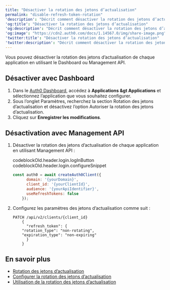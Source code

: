 ```yaml
---
title: "Désactiver la rotation des jetons d’actualisation"
permalink: "disable-refresh-token-rotation"
'description': "Décrit comment désactiver la rotation des jetons d’actualisation."
'og:title': "Désactiver la rotation des jetons d’actualisation"
'og:description': "Décrit comment désactiver la rotation des jetons d’actualisation."
'og:image': "https://cdn2.auth0.com/docs/1.14567.0/img/share-image.png"
'twitter:title': "Désactiver la rotation des jetons d’actualisation"
'twitter:description': "Décrit comment désactiver la rotation des jetons d’actualisation."
---
```


Vous pouvez désactiver la rotation des jetons d’actualisation de chaque application en utilisant le Dashboard ou <Tooltip href="/docs/fr-ca/glossary?term=management-api" tip="Management API
Un produit permettant aux clients d’effectuer des tâches administratives." cta="Voir le glossaire">Management API</Tooltip>.

## Désactiver avec Dashboard

1. Dans le [Auth0 Dashboard](https://manage.auth0.com/#), accédez à **Applications &gt Applications** et sélectionnez l’application que vous souhaitez configurer.
2. Sous l’onglet Paramètres, recherchez la section Rotation des jetons d’actualisation et désactivez l’option Autoriser la rotation des jetons d’actualisation.
3. Cliquez sur **Enregistrer les modifications**.

## Désactivation avec Management API

1. Désactiver la rotation des jetons d’actualisation de chaque application en utilisant Management API :

   codeblockOld.header.login.logInButton codeblockOld.header.login.configureSnippet

   ```javascript lines
   const auth0 = await createAuth0Client({
         domain: '{yourDomain}',
         client_id: '{yourClientId}',
         audience: '{yourApiIdentifier}',
         useRefreshTokens: false
       });
   ```

   

   
2. Configurez les paramètres des jetons d’actualisation comme suit :

   ```text lines
   PATCH /api/v2/clients/{client_id}
       {
         "refresh_token": {
       "rotation_type": "non-rotating",
       "expiration_type": "non-expiring"
         }
       }
   ```

   

   

## En savoir plus

* [Rotation des jetons d’actualisation](/docs/fr-ca/secure/tokens/refresh-tokens/refresh-token-rotation)
* [Configurer la rotation des jetons d’actualisation](/docs/fr-ca/secure/tokens/refresh-tokens/configure-refresh-token-rotation)
* [Utilisation de la rotation des jetons d’actualisation](/docs/fr-ca/secure/tokens/refresh-tokens/use-refresh-token-rotation)